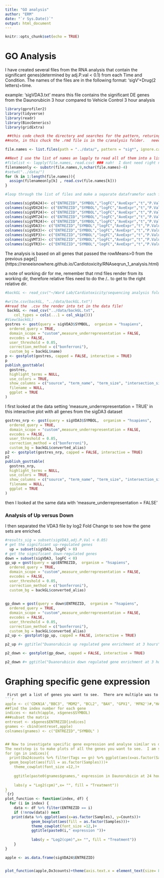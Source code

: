 ```yaml
---
title: "GO analysis"
author: "ERM"
date: "`r Sys.Date()`"
output: html_document
---
```


```r
knitr::opts_chunk$set(echo = TRUE)
```

# GO Analysis 


 I have created several files from the RNA analysis that
contain the significant genes(determined by adj.P.val < 0.1) from each Time and Condition. The names of the files are in the following format: 'sigV'+Drug(2 letters)+time.  

example:   'sigVDA3.txt' means this file contains the significant DE genes from the Daunorubicin 3 hour compared to Vehicle Control 3 hour analysis
```r
library(gprofiler2)
library(tidyverse)
library(readr)
library(BiocGenerics)
library(gridExtra)
```

```r
 ##this code check the directory and searches for the pattern, returing the full name of the file
##note, in this chuck the .rmd file is in the c/analysis folder.   need to back out with .. 

file.names <- list.files(path = "../data/", pattern = "sig*", ignore.case = TRUE,full.names = TRUE)

##Next I use the list of names an lapply to read all of them into a list
#filelist <- lapply(file.names, read.csv) ### nah!  I dont need right now!
filenameonly <- substr(file.names,9,nchar(file.names)-4)
#setwd("../data/")
for (k in 1:length(file.names)){
  assign(filenameonly[k] , read.csv(file.names[k]))
}

#loop through the list of files and make a separate dataframefor each file

colnames(sigVDA24)<- c("ENTREZID","SYMBOL","logFC","AveExpr","t","P.Value","adj.P.Val","B")
colnames(sigVDX24)<- c("ENTREZID","SYMBOL","logFC","AveExpr","t","P.Value","adj.P.Val","B")
colnames(sigVEP24)<- c("ENTREZID","SYMBOL","logFC","AveExpr","t","P.Value","adj.P.Val","B")
colnames(sigVMT24)<- c("ENTREZID","SYMBOL","logFC","AveExpr","t","P.Value","adj.P.Val","B")
colnames(sigVTR24)<- c("ENTREZID","SYMBOL","logFC","AveExpr","t","P.Value","adj.P.Val","B")
colnames(sigVDA3)<- c("ENTREZID","SYMBOL","logFC","AveExpr","t","P.Value","adj.P.Val","B")
colnames(sigVDX3)<- c("ENTREZID","SYMBOL","logFC","AveExpr","t","P.Value","adj.P.Val","B")
colnames(sigVEP3)<- c("ENTREZID","SYMBOL","logFC","AveExpr","t","P.Value","adj.P.Val","B")
colnames(sigVMT3)<- c("ENTREZID","SYMBOL","logFC","AveExpr","t","P.Value","adj.P.Val","B")
colnames(sigVTR3)<- c("ENTREZID","SYMBOL","logFC","AveExpr","t","P.Value","adj.P.Val","B")
```


The analysis is based on all genes that passed the rowMeans>0 from the previous page[] (https://reneeisnowhere.github.io/Cardiotoxicity/RNAseqrun_1_analysis.html) 

a note of working dir for me,  remember that rmd files render from its working dir, therefore relative files need to do the /.. to get to the right relative dir.  

```r
#backGL <- read_csv("~/Ward Lab/Cardiotoxicity/sequencing analysis folder/gProfiler_hsapiens_1-20-2023_10-33-15 AM.csv")

#write.csv(backGL, "../data/backGL.txt")
##read the  .csv the render into txt in the data file!
 backGL <- read_csv("../data/backGL.txt", 
    col_types = cols(...1 = col_skip()))
#View(backGL)
gostres <- gost(query = sigVDA3$SYMBOL,  organism = "hsapiens",
  ordered_query = TRUE,
  domain_scope = "custom",measure_underrepresentation = FALSE,
  evcodes = FALSE,
  user_threshold = 0.05,
  correction_method = c("bonferroni"),
  custom_bg = backGL$name)
p <- gostplot(gostres, capped = FALSE, interactive = TRUE)
p
publish_gosttable(
  gostres,
  highlight_terms = NULL,
  use_colors = TRUE,
  show_columns = c("source", "term_name", "term_size", "intersection_size"),
  filename = NULL,
  ggplot = TRUE
)

```

I first looked at the data setting 'measure_underrepresentation = TRUE' in this interactive plot with all genes from the sigDA3 dataset


```r
gostres_nrp <- gost(query = sigVDA3$SYMBOL,  organism = "hsapiens",
  ordered_query = TRUE,
  domain_scope = "custom",measure_underrepresentation = FALSE,
  evcodes = FALSE,
  user_threshold = 0.05,
  correction_method = c("bonferroni"),
  custom_bg = backGL$converted_alias)
p2 <- gostplot(gostres_nrp, capped = FALSE, interactive = TRUE)
p2
publish_gosttable(
  gostres_nrp,
  highlight_terms = NULL,
  use_colors = TRUE,
  show_columns = c("source", "term_name", "term_size", "intersection_size"),
  filename = NULL,
  ggplot = TRUE
)

```
then I looked at the same data with 'measure_underrepresentation = FALSE'



### Analysis of Up versus Down

I then separated the VDA3 file by log2 Fold Change to see how the gene sets are enriched.

```r
#results_sig = subset(sigVDA3,adj.P.Val < 0.05)
# get the significant up-regulated genes
  up = subset(sigVDA3, logFC > 0)
# get the significant down-regulated genes
down = subset(sigVDA3, logFC < 0)
gp_up = gost(query = up$ENTREZID,  organism = "hsapiens",
  ordered_query = TRUE,
  domain_scope = "custom",measure_underrepresentation = FALSE,
  evcodes = FALSE,
  user_threshold = 0.05,
  correction_method = c("bonferroni"),
  custom_bg = backGL$converted_alias)
  
  
gp_down = gost(query = down$ENTREZID,  organism = "hsapiens",
  ordered_query = TRUE,
  domain_scope = "custom",measure_underrepresentation = FALSE,
  evcodes = FALSE,
  user_threshold = 0.05,
  correction_method = c("bonferroni"),
  custom_bg = backGL$converted_alias)
p2_up <- gostplot(gp_up, capped = FALSE, interactive = TRUE)

p2_up #+ ggtitle("Duanorubicin up regulated gene enrichment at 3 hours")

```


```r



p2_down <- gostplot(gp_down, capped = FALSE, interactive = TRUE)

p2_down #+ ggtitle("Duanorubicin down regulated gene enrichment at 3 hours")


```





# Graphing specific gene expression 



```r
 First get a list of genes you want to see.  There are multiple was to "see" these.  I used the word 'apple' to store my list
```r
apple <- c('CDKN1A',"BBC3", "MDM2", "BCL2", "BAX", "GPX1", 'MFN2')#,"HAS3",'CYBA','TOP2B', 'TP53', 'ABCC1', 'ABCC5', 'RRAGD', 'DUSP13', 'NDUFAF1', 'TDP2', 'TXNIP','BRCA1', 'CTCF','RAD21','RYR2')
##find the index number for each gene
indices <- match(apple, x$genes$SYMBOL)
###subset the matrix
entreset <- x$genes$ENTREZID[indices]
gnames <- cbind(entreset,apple)
colnames(gnames) <- c("ENTREZID","SYMBOL" )


## Now to investigate specific gene expression and analyse similar vs difference of genes up and down between drug "classes"  (anthracycline vs non-anthracycline).
The nextstep is to make plots of all the genes you want to see.  I am stopping here, because I would like to add 
for (gn in indices){
  print(Da24counts %>% filter(Tags == gn) %>% ggplot(aes(x=as.factor(Samples), y=Freq))+
  geom_boxplot(aes(fill = as.factor(Samples)))+
    theme_cowplot(font_size =12,)+
    
    ggtitle(paste0(gnames$gnames," expression in Daunorubicin at 24 hours"))+
    
    labs(y = "Log2(cpm)",x= "", fill = "Treatment"))
}
`{r}
plot_function <- function(index, df) {
  for (i in index) {
    data <- df %>% filter(ENTREZID == i)
    if (!nrow(data)) next
   print(data %>% ggplot(aes(x=as.factor(Samples), y=Counts))+
            geom_boxplot(aes(fill = as.factor(Samples)))+
            theme_cowplot(font_size =12,)+
            ggtitle(paste0(i," expression "))+
            
            labs(y = "Log2(cpm)",x= "", fill = "Treatment")) 
    }
}

apple <- as.data.frame(sigVDA24$ENTREZID)


plot_function(apple,Dx3counts)+theme(axis.text.x = element_text(size= 8,angle = 90))+scale_x_discrete(labels=ENTREZID)
```



